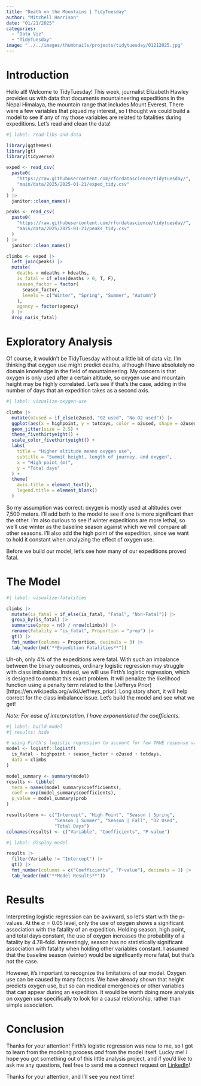 ```yaml
---
title: "Death on the Mountains | TidyTuesday"
author: "Mitchell Harrison"
date: "01/21/2025"
categories:
  - "Data Viz"
  - "TidyTuesday"
image: "../../images/thumbnails/projects/tidytuesday/01212025.jpg"
---
```


# Introduction

Hello all! Welcome to TidyTuesday! This week, journalist Elizabeth Hawley
provides us with data that documents mountaineering expeditions in the Nepal
Himalaya, the mountain range that includes Mount Everest. There were a few
variables that piqued my interest, so I thought we could build a model to see
if any of my those variables are related to fatalities during expeditions. Let's
read and clean the data!

```r
#| label: read-libs-and-data

library(ggthemes)
library(gt)
library(tidyverse)

exped <- read_csv(
  paste0(
    "https://raw.githubusercontent.com/rfordatascience/tidytuesday/",
    "main/data/2025/2025-01-21/exped_tidy.csv"
  )
) |>
  janitor::clean_names()

peaks <- read_csv(
  paste0(
    "https://raw.githubusercontent.com/rfordatascience/tidytuesday/",
    "main/data/2025/2025-01-21/peaks_tidy.csv"
  )
) |>
  janitor::clean_names()

climbs <- exped |>
  left_join(peaks) |>
  mutate(
    deaths = mdeaths + hdeaths,
    is_fatal = if_else(deaths > 0, T, F),
    season_factor = factor(
      season_factor,
      levels = c("Winter", "Spring", "Summer", "Autumn")
    ),
    agency = factor(agency)
  ) |>
  drop_na(is_fatal)
```

# Exploratory Analysis

Of course, it wouldn't be TidyTuesday without a little bit of data viz. I'm
thinking that oxygen use might predict deaths, although I have absolutely no
domain knowledge in the field of mountaineering. My concern is that oxygen is
only used after a certain altitude, so oxygen use and mountain height may be
highly correlated. Let's see if that's the case, adding in the number of days
that an expedition takes as a second axis.

```r
#| label: vizualize-oxygen-use

climbs |>
  mutate(o2used = if_else(o2used, "O2 used", "No O2 used")) |>
  ggplot(aes(x = highpoint, y = totdays, color = o2used, shape = o2used)) +
  geom_jitter(size = 2.5) +
  theme_fivethirtyeight() +
  scale_color_fivethirtyeight() +
  labs(
    title = "Higher altitude means oxygen use",
    subtitle = "Summit height, length of journey, and oxygen",
    x = "High point (m)",
    y = "Total days"
  ) +
  theme(
    axis.title = element_text(),
    legend.title = element_blank()
  )
```

So my assumption was correct: oxygen is mostly used at altitudes over 7,500
meters. I'll add both to the model to see if one is more significant than the
other. I'm also curious to see if winter expeditions are more lethal, so we'll
use winter as the baseline season against which we will compare all other
seasons. I'll also add the high point of the expedition, since we want to hold
it constant when analyzing the effect of oxygen use.

Before we build our model, let's see how many of our expeditions proved fatal.

# The Model

```r
#| label: visualize-fatalities

climbs |>
  mutate(is_fatal = if_else(is_fatal, "Fatal", "Non-Fatal")) |>
  group_by(is_fatal) |>
  summarise(prop = n() / nrow(climbs)) |>
  rename(Fatality = "is_fatal", Proportion = "prop") |>
  gt() |>
  fmt_number(columns = Proportion, decimals = 3) |>
  tab_header(md("**Expedition Fatalities**"))
```

Uh-oh, only 4% of the expeditions were fatal. With such an imbalance between
the binary outcomes, ordinary logistic regression may struggle with class
imbalance. Instead, we will use Firth's logistic regression, which is designed
to combat this exact problem. It will penalize the likelihood function using
a penalty term related to the
(Jefferys Prior)[https://en.wikipedia.org/wiki/Jeffreys_prior]. Long story
short, it will help correct for the class imbalance issue. Let's build the model
and see what we get!

*Note: For ease of interpretation, I have exponentiated the coefficients.*

```r
#| label: build-model
#| results: hide

# using Firth's logistic regression to account for few TRUE response values
model <- logistf::logistf(
  is_fatal ~ highpoint + season_factor + o2used + totdays, 
  data = climbs
)

model_summary <- summary(model)
results <- tibble(
  term = names(model_summary$coefficients),
  coef = exp(model_summary$coefficients),
  p_value = model_summary$prob
)

results$term <- c("Intercept", "High Point", "Season | Spring",
                  "Season | Summer", "Season | Fall", "O2 Used",
                  "Total Days")
colnames(results) <- c("Variable", "Coefficients", "P-value")
```

```r
#| label: display-model

results |>
  filter(Variable != "Intercept") |>
  gt() |>
  fmt_number(columns = c("Coefficients", "P-value"), decimals = 3) |>
  tab_header(md("**Model Results**"))
```

# Results

Interpreting logistic regression can be awkward, so let's start with the 
p-values. At the $\alpha = 0.05$ level, only the use of oxygen shows a
significant association with the fatality of an expedition. Holding season,
high point, and total days constant, the use of oxygen increases the probability
of a fatality by 4.78-fold. Interestingly, season has no statistically
significant association with fatality when holding other variables constant.
I assumed that the baseline season (winter) would be significantly more fatal,
but that's not the case.

However, it's important to recognize the limitations of our model. Oxygen use
can be caused by many factors. We have already shown that height predicts 
oxygen use, but so can medical emergencies or other variables that can appear
during an expedition. It would be worth doing more analysis on oxygen use
specifically to look for a causal relationship, rather than simple association.

# Conclusion

Thanks for your attention! Firth's logistic regression was new to me, so I got
to learn from the modeling process *and* from the model itself. Lucky me! I hope
you got something out of this little analysis project, and if you'd like to ask
me any questions, feel free to send me a connect request on
[LinkedIn](https://linkedin.com/in/harrisonme)!

Thanks for your attention, and I'll see you next time!